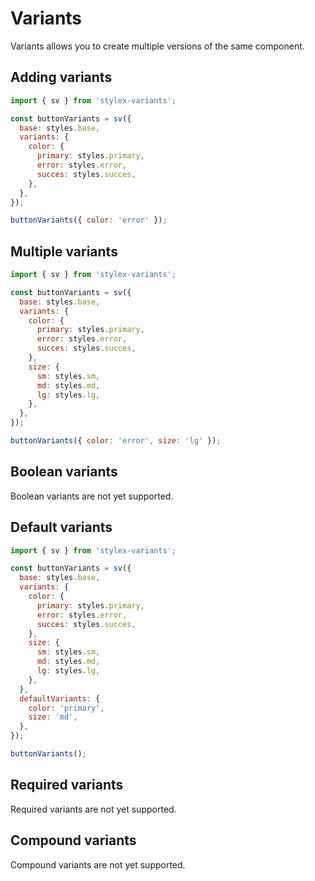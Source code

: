 
# Variants

Variants allows you to create multiple versions of the same component.

## Adding variants

```js /color/
import { sv } from 'stylex-variants';

const buttonVariants = sv({
  base: styles.base,
  variants: {
    color: {
      primary: styles.primary,
      error: styles.error,
      succes: styles.succes,
    },
  },
});

buttonVariants({ color: 'error' });
```

## Multiple variants

```js /color/ /size/
import { sv } from 'stylex-variants';

const buttonVariants = sv({
  base: styles.base,
  variants: {
    color: {
      primary: styles.primary,
      error: styles.error,
      succes: styles.succes,
    },
    size: {
      sm: styles.sm,
      md: styles.md,
      lg: styles.lg,
    },
  },
});

buttonVariants({ color: 'error', size: 'lg' });
```

## Boolean variants

<Callout type="info">Boolean variants are not yet supported.</Callout>

## Default variants

```js
import { sv } from 'stylex-variants';

const buttonVariants = sv({
  base: styles.base,
  variants: {
    color: {
      primary: styles.primary,
      error: styles.error,
      succes: styles.succes,
    },
    size: {
      sm: styles.sm,
      md: styles.md,
      lg: styles.lg,
    },
  },
  defaultVariants: {
    color: 'primary',
    size: 'md',
  },
});

buttonVariants();
```

## Required variants

<Callout type="info">Required variants are not yet supported.</Callout>

## Compound variants

<Callout type="info">Compound variants are not yet supported.</Callout>
